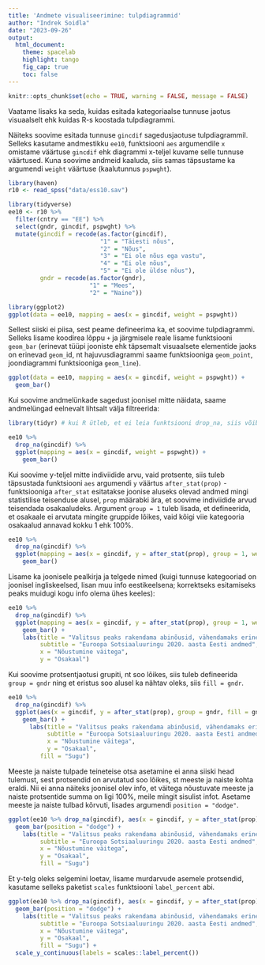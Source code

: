 ```yaml
---
title: 'Andmete visualiseerimine: tulpdiagrammid'
author: "Indrek Soidla"
date: "2023-09-26"
output: 
  html_document:
    theme: spacelab
    highlight: tango
    fig_cap: true
    toc: false
---
```


```r
knitr::opts_chunk$set(echo = TRUE, warning = FALSE, message = FALSE)
```

Vaatame lisaks ka seda, kuidas esitada kategoriaalse tunnuse jaotus visuaalselt ehk kuidas R-s koostada tulpdiagrammi. 

Näiteks soovime esitada tunnuse `gincdif` sagedusjaotuse tulpdiagrammil. Selleks kasutame andmestikku `ee10`, funktsiooni `aes` argumendile `x` omistame väärtuse `gincdif` ehk diagrammi x-teljel kuvame selle tunnuse väärtused. Kuna soovime andmeid kaaluda, siis samas täpsustame ka argumendi `weight` väärtuse (kaalutunnus `pspwght`).

```r
library(haven)
r10 <- read_spss("data/ess10.sav")

library(tidyverse)
ee10 <- r10 %>% 
  filter(cntry == "EE") %>% 
  select(gndr, gincdif, pspwght) %>% 
  mutate(gincdif = recode(as.factor(gincdif),
                          "1" = "Täiesti nõus",
                          "2" = "Nõus",
                          "3" = "Ei ole nõus ega vastu",
                          "4" = "Ei ole nõus",
                          "5" = "Ei ole üldse nõus"),
         gndr = recode(as.factor(gndr), 
                       "1" = "Mees",
                       "2" = "Naine"))

```


```r
library(ggplot2)
ggplot(data = ee10, mapping = aes(x = gincdif, weight = pspwght))
```

Sellest siiski ei piisa, sest peame defineerima ka, et soovime tulpdiagrammi. Selleks lisame koodirea lõppu `+` ja järgmisele reale lisame funktsiooni `geom_bar` (erinevat tüüpi jooniste ehk täpsemalt visuaalsete elementide jaoks on erinevad `geom_`id, nt hajuvusdiagrammi saame funktsiooniga `geom_point`, joondiagrammi funktsiooniga `geom_line`).

```r
ggplot(data = ee10, mapping = aes(x = gincdif, weight = pspwght)) +
  geom_bar()
```

Kui soovime andmelünkade sagedust joonisel mitte näidata, saame andmelüngad eelnevalt lihtsalt välja filtreerida:

```r
library(tidyr) # kui R ütleb, et ei leia funktsiooni drop_na, siis võib selle paketi sisse laadida

ee10 %>% 
  drop_na(gincdif) %>% 
  ggplot(mapping = aes(x = gincdif, weight = pspwght)) +
    geom_bar()
```

Kui soovime y-teljel mitte indiviidide arvu, vaid protsente, siis tuleb täpsustada funktsiooni `aes` argumendi `y` väärtus `after_stat(prop)` - funktsiooniga `after_stat` esitatakse joonise aluseks olevad andmed mingi statistilise teisenduse alusel, `prop` määrabki ära, et soovime indiviidide arvud teisendada osakaaludeks. Argument `group = 1` tuleb lisada, et defineerida, et osakaale ei arvutata mingite gruppide lõikes, vaid kõigi viie kategooria osakaalud annavad kokku 1 ehk 100%.

```r
ee10 %>% 
  drop_na(gincdif) %>% 
  ggplot(mapping = aes(x = gincdif, y = after_stat(prop), group = 1, weight = pspwght)) +
    geom_bar()
```

Lisame ka joonisele pealkirja ja telgede nimed (kuigi tunnuse kategooriad on joonisel ingliskeelsed, lisan muu info eestikeelsena; korrektseks esitamiseks peaks muidugi kogu info olema ühes keeles):

```r
ee10 %>% 
  drop_na(gincdif) %>% 
  ggplot(mapping = aes(x = gincdif, y = after_stat(prop), group = 1, weight = pspwght)) +
    geom_bar() +
    labs(title = "Valitsus peaks rakendama abinõusid, vähendamaks erinevusi sissetulekute \ntasemes: hinnangute protsentjaotus",
         subtitle = "Euroopa Sotsiaaluuringu 2020. aasta Eesti andmed",
         x = "Nõustumine väitega",
         y = "Osakaal")
```

Kui soovime protsentjaotusi grupiti, nt soo lõikes, siis tuleb defineerida `group = gndr` ning et eristus soo alusel ka nähtav oleks, siis `fill = gndr`.

```r
ee10 %>% 
  drop_na(gincdif) %>% 
  ggplot(aes(x = gincdif, y = after_stat(prop), group = gndr, fill = gndr, weight = pspwght)) +
    geom_bar() +
      labs(title = "Valitsus peaks rakendama abinõusid, vähendamaks erinevusi sissetulekute \ntasemes: hinnangute protsentjaotus",
           subtitle = "Euroopa Sotsiaaluuringu 2020. aasta Eesti andmed",
           x = "Nõustumine väitega",
           y = "Osakaal",
         fill = "Sugu")
```

Meeste ja naiste tulpade teineteise otsa asetamine ei anna siiski head tulemust, sest protsendid on arvutatud soo lõikes, st meeste ja naiste kohta eraldi. Nii ei anna näiteks joonisel olev info, et väitega nõustuvate meeste ja naiste protsentide summa on ligi 100%, meile mingit sisulist infot. Asetame meeste ja naiste tulbad kõrvuti, lisades argumendi `position = "dodge"`.

```r
ggplot(ee10 %>% drop_na(gincdif), aes(x = gincdif, y = after_stat(prop), group = gndr, fill = gndr, weight = pspwght)) +
  geom_bar(position = "dodge") +
    labs(title = "Valitsus peaks rakendama abinõusid, vähendamaks erinevusi sissetulekute \ntasemes: hinnangute protsentjaotus",
         subtitle = "Euroopa Sotsiaaluuringu 2020. aasta Eesti andmed",
         x = "Nõustumine väitega",
         y = "Osakaal",
         fill = "Sugu")
```

Et y-telg oleks selgemini loetav, lisame murdarvude asemele protsendid, kasutame selleks paketist `scales` funktsiooni `label_percent` abi.

```r
ggplot(ee10 %>% drop_na(gincdif), aes(x = gincdif, y = after_stat(prop), group = gndr, fill = gndr, weight = pspwght)) +
  geom_bar(position = "dodge") +
    labs(title = "Valitsus peaks rakendama abinõusid, vähendamaks erinevusi sissetulekute \ntasemes: hinnangute protsentjaotus",
         subtitle = "Euroopa Sotsiaaluuringu 2020. aasta Eesti andmed",
         x = "Nõustumine väitega",
         y = "Osakaal",
         fill = "Sugu") +
  scale_y_continuous(labels = scales::label_percent())
```


